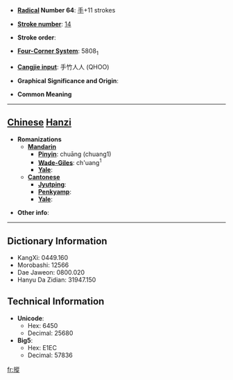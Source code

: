 * '''[[Wiktionary:Chinese radical index| Radical]] Number 64''': [[Wiktionary:Chinese radical index 手|手]]+11 strokes

* '''[[Wiktionary:Chinese total strokes index|Stroke number]]''': [[Wiktionary:Chinese total strokes index 14|14]]

* '''Stroke order''': 

* '''[[Wiktionary:Chinese four corner index|Four-Corner System]]''': 5808<sub>1</sub>

* '''[[Wiktionary:Chinese Cangjie index|Cangjie input]]''': 手竹人人 (QHOO)

* '''Graphical Significance and Origin''': 

* '''Common Meaning'''

----

== [[Chinese]] [[Hanzi]] ==

* '''Romanizations'''
** '''[[Mandarin]]'''
*** '''[[Pinyin]]''': chuāng (chuang1)
*** '''[[Wade-Giles]]''': ch'uang<sup>1</sup>
*** '''[[Yale]]''': 
** '''[[Cantonese]]'''
*** '''[[Jyutping]]''':
*** '''[[Penkyamp]]''': 
*** '''[[Yale]]''': 

* '''Other info''': 

----

== Dictionary Information ==

* KangXi: 0449.160
* Morobashi: 12566
* Dae Jaweon: 0800.020
* Hanyu Da Zidian: 31947.150

== Technical Information ==

* '''Unicode''':
** Hex: 6450
** Decimal: 25680
* '''Big5''':
** Hex: E1EC
** Decimal: 57836

[[fr:摐]]